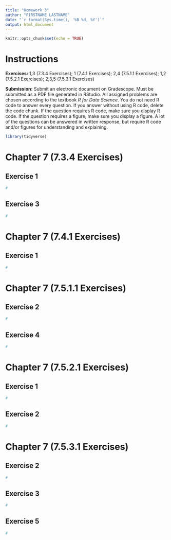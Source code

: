 ```yaml
---
title: "Homework 3"
author: "FIRSTNAME LASTNAME"
date: "`r format(Sys.time(), '%B %d, %Y')`"
output: html_document
---
```


```r
knitr::opts_chunk$set(echo = TRUE)
```

# Instructions

**Exercises:**  1,3 (7.3.4 Exercises); 1 (7.4.1 Exercises); 2,4 (7.5.1.1 Exercises); 1,2 (7.5.2.1 Exercises); 2,3,5 (7.5.3.1 Exercises)

**Submission:** Submit an electronic document on Gradescope. Must be submitted as a PDF file generated in RStudio. All assigned problems are chosen according to the textbook *R for Data Science*. You do not need R code to answer every question. If you answer without using R code, delete the code chunk. If the question requires R code, make sure you display R code. If the question requires a figure, make sure you display a figure. A lot of the questions can be answered in written response, but require R code and/or figures for understanding and explaining.

```r
library(tidyverse)
```

# Chapter 7 (7.3.4 Exercises)

##  Exercise 1
```r
#
```

##  Exercise 3
```r
#
```

# Chapter 7 (7.4.1 Exercises)

##  Exercise 1
```r
#
```

# Chapter 7 (7.5.1.1 Exercises)

##  Exercise 2
```r
#
```

##  Exercise 4
```r
#
```

# Chapter 7 (7.5.2.1 Exercises)

##  Exercise 1
```r
#
```

##  Exercise 2
```r
#
```

# Chapter 7 (7.5.3.1 Exercises)

##  Exercise 2
```r
#
```

##  Exercise 3
```r
#
```

##  Exercise 5
```r
#
```
